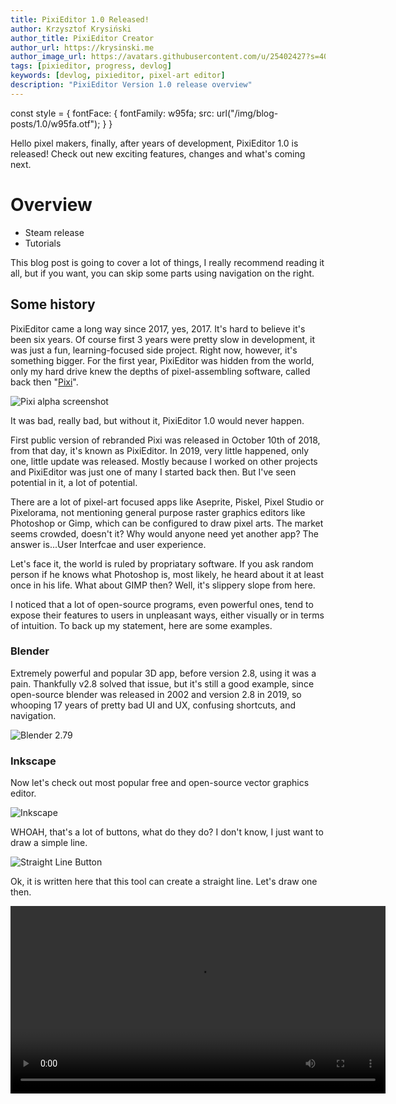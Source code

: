 ```yaml
---
title: PixiEditor 1.0 Released!
author: Krzysztof Krysiński
author_title: PixiEditor Creator
author_url: https://krysinski.me
author_image_url: https://avatars.githubusercontent.com/u/25402427?s=400&v=4
tags: [pixieditor, progress, devlog]
keywords: [devlog, pixieditor, pixel-art editor]
description: "PixiEditor Version 1.0 release overview"
---
```


const style = {
    fontFace:
    {
        fontFamily: w95fa;
        src: url("/img/blog-posts/1.0/w95fa.otf");
    }
}



Hello pixel makers, finally, after years of development, PixiEditor 1.0 is released! Check out new exciting features, changes and what's coming next.

<!--truncate-->

# Overview

- Steam release
- Tutorials

This blog post is going to cover a lot of things, I really recommend reading it all, but if you want, you can skip some parts using navigation on the right.

## Some history

PixiEditor came a long way since 2017, yes, 2017. It's hard to believe it's been six years. Of course first 3 years were pretty slow in development, it was just a fun, learning-focused side project. Right now, however, it's something bigger. For the first year, PixiEditor was hidden from the world, only my hard drive knew the depths of pixel-assembling software, called back then "[Pixi](https://github.com/flabbet/Pixi)". 

![Pixi alpha screenshot](/img/blog-posts/1.0/alpha-screenshot.png)

It was bad, really bad, but without it, PixiEditor 1.0 would never happen.

First public version of rebranded Pixi was released in October 10th of 2018, from that day, it's known as PixiEditor. In 2019, very little happened, only one, little update was released. Mostly because I worked on other projects and PixiEditor was just one of many I started back then. But I've seen potential in it, a lot of potential.

There are a lot of pixel-art focused apps like Aseprite, Piskel, Pixel Studio or Pixelorama, not mentioning general purpose raster graphics editors like Photoshop or Gimp, which can be configured to draw pixel arts. The market seems crowded, doesn't it? Why would anyone need yet another app? The answer is...User Interfcae and user experience.

Let's face it, the world is ruled by propriatary software. If you ask random person if he knows what Photoshop is, most likely, he heard about it at least once in his life. What about GIMP then? Well, it's slippery slope from here.

I noticed that a lot of open-source programs, even powerful ones, tend to expose their features to users in unpleasant ways, either visually or in terms of intuition. To back up my statement, here are some examples.

### Blender

Extremely powerful and popular 3D app, before version 2.8, using it was a pain. Thankfully v2.8 solved that issue, but it's still a good example, since open-source blender was released in 2002 and version 2.8 in 2019, so whooping 17 years of pretty bad UI and UX, confusing shortcuts, and navigation.

![Blender 2.79](/img/blog-posts/1.0/blender-2.79.png)

### Inkscape

Now let's check out most popular free and open-source vector graphics editor.

![Inkscape](/img/blog-posts/1.0/inkscape.png)

WHOAH, that's a lot of buttons, what do they do? I don't know, I just want to draw a simple line.

![Straight Line Button](/img/blog-posts/1.0/StraightLine.png)

Ok, it is written here that this tool can create a straight line. Let's draw one then.

<video src="/img/blog-posts/1.0/where-is-my-line.mp4" controls width="600"/>

Uh oh, where is my line? Even dragging the box around requires surgical precision. 

After 10 minutes of trying to find the answer in official manual, online forums and by clicking things in the app I finally found that you have to hold Shift and click on color to set stroke color.

![stroke-color](/img/blog-posts/1.0/stroke-color.png)

Not very intuitive for a beginner, right? After even more time, I found fill and stroke menu, which exposes all the options the way it should've in the first place. Why it doesn't show automatically?
Why top bar doesn't have a button to toggle it? 

I don't know.

### Audacity

This is an interesting example, because Audacity is probably one of the most popular audio editing software known to man, outrunning other, propriatary ones. But UI and UX, oh boy, just look at that.

![Audacity](/img/blog-posts/1.0/audacity.png)

> <span style={{color: "orange"}}><img src="https://avatars.githubusercontent.com/u/25402427?s=400&v=4" width="24" style={{verticalAlign: "middle"}}/> Hello beautiful</span>

> <span style={{color: "#ff0002"}}><img src="/img/blog-posts/1.0/Audacity_Logo.svg" width="24" style={{verticalAlign: "middle"}}/> H...hi</span>

> <span style={{color: "orange"}}><img src="https://avatars.githubusercontent.com/u/25402427?s=400&v=4" width="24" style={{verticalAlign: "middle"}}/> Are you, by any chance...free tonight?</span>

> <span style={{color: "#ff0002"}}><img src="/img/blog-posts/1.0/Audacity_Logo.svg" width="24" style={{verticalAlign: "middle"}}/> Who's asking?</span>

> <span style={{color: "orange"}}><img src="https://avatars.githubusercontent.com/u/25402427?s=400&v=4" width="24" style={{verticalAlign: "middle"}}/> Do you see that guy over there? It's seems like you're in his type.</span>

> <span style={{color: "#ff0002"}}><img src="/img/blog-posts/1.0/Audacity_Logo.svg" width="24" style={{verticalAlign: "middle"}}/> ???</span>

> <span className="shake-vertical" style={{color: "#ff0002", fontFamily: "w95fa"}}><img src="/img/blog-posts/1.0/win98.png" width="64" style={{verticalAlign: "middle"}}/> Hello</span>

Don't get me wrong, I love audacity and whenever I need to record or edit some audio, I use it.

All of mentioned programs are fantastic and used by many users and I totally get why, some of them are my apps of choice too.

But I think that the world needs free alternatives of paid programs, which look good, feel good and most importantly, are easy to use. And that's our goal.

All great, but what about pixel-art focused programs that are already on the market? 

Well, one true king currently, is Aseprite. Which is paid. Their pixelated UI style doesn't 
click for me, but it's rather subjective matter. The thing is, people who are used to 
Photoshop, probably need to learn Aseprite UI and shortcuts for a while, since the layout is a bit different.

We tried solving this by mimicing Photoshop's layout, people are used to it and finding stuff
should be easy. Of course PixiEditor has its own distinctive style, features and QoL elements.

But let's check what's really inside PixiEditor 1.0.

# What's new

We've listed some of new stuff in [previous devlog]() <- put link, however I'll describe all of them in short.

## Palette system with Lospec integration

Dedicated system for managing color palettes, which allows to easily access colors with shortcuts
1,2,3, etc. The system consists of palette browser which is like a database for your palettes, you can quickly
access them, mark as favourite, delete, rename etc. 

[ss]

One of the most interesting things it has is [Lospec Palette List] integration. What does it mean?

Lospec is the most popular pixel-art site with great palette database, PixiEditor 1.0 supports their palette protocol, which allows you to import palette from their website with just one click.

[video]

## Symmetry

Achieving geometrical perfection takes time. But those 2 funky lines can help you with that.

It's like having 4 hands drawing simultaniously.

[video]

## New selection transformation

Selection now allows scaling and rotating (with pivot!). Mabybe one day we'll add skewing too.

[video]

## Lasso tool

Yee-haw!

[video]

## Command Search



- Clip layers 
- Lock layer alpha
- Layer Masks
- Blend modes

(PixiEditor crashed when launching it without internet)

# Next steps (detailed roadmap)

## V2

- Localization
- Maybe tile drawing?
- Custom brushes?
- Avalonia rework

## V3 Animation

# 